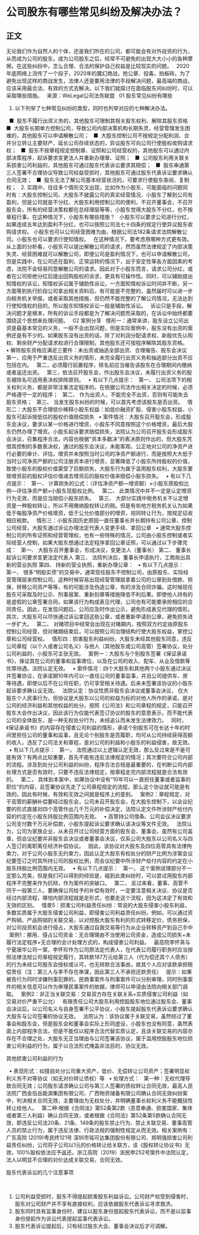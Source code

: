 # 公司股东有哪些常见纠纷及解决办法？
## 正文
无论我们作为自然人的个体，还是我们所在的公司，都可能会有对外投资的行为，从而成为公司的股东。成为公司股东之后，经常不可避免的出现大大小小的各种摩擦。在这些纠纷中，怎么合理、合法的保护自己权益是比较现实的问题。
 
2020年底网络上流传了一个段子，2020年的魔幻商战，抢公章、投毒，拍板砖。为了避免出现这样的商战发生，法律人还是要用法律的手段解决问题，最高端的商战，应该采用最合法、有效的方式去解决。以下我们就探讨在面临股东间纠纷时，可以采取哪些措施。
 
来源：WeLegal公司法务联盟
 
01
股东常见纠纷有哪些
 
1. 以下列举了七种常见纠纷的类型，同时也列举对应的七种解决办法。
 


 
■  股东不履行出资义务的，其他股东可限制其相关股东权利、解除其股东资格
 
■  大股东长期单方控制公司，导致公司内部决策机构长期失灵，经营管理发生困难的，其他股东可以申请解散公司；
 
■  大股东控制公司不按规定分配利润、合并分立转让主要财产、延长公司存续状态的，异议股东可向公司行使股权收购请求权；
 
■  股东不按章程规定控制章、证照和公司经营权的，其他股东可以通过内部决策程序，起诉要求变更法人并重新办理章、证照；
 
■  公司股东利用关联关系损害公司利益的，其他股东可通过股东代表诉讼要求其赔偿；
 
■  股东串通第三人签署不合理协议导致公司权益受损时，其他股东可通过股东代表诉讼要求确认合同无效；
 
■  股东无法了解公司基本经营状况的，可要求行使股东查阅、复制权；
 
2. 实践中，往往多个情形交叉出现，比如作为小股东，可能面临的问题同时有：大股东控制公司、大股东不披露公司的真实经营情况、小股东了解到公司有盈利，但是公司就是不分红、大股东利用控制公司的便利，不召开董事会，不召开股东会，所有的经营决策权都在总经理层等等，小股东觉得大股东不分红，也不按章程行事。在这种情况下，小股东有哪些措施？
 
小股东可以要求公司进行分红，如果连续五年达到盈利不分红，也可以按照公司法七十四条的规定行使异议股东收购请求权。 小股东也可以公司经营困难为由，根据公司法182条请求法院解散公司。小股东也可以要求行使知情权。
 
在这种情况下，要考虑用哪种方式更有效。从上面的分析看，小股东可以提出解散公司的请求，然而虽然法律规定了内部决策失灵、经营困难就可以解散公司，即便公司是盈利情况下，也可以申请解散公司，但是实践中，在公司还在盈利、正常运转的情况下，出于安定性等各方面因素的考虑，法院不会轻易同意解散公司的请求。因此对于小股东而言，请求公司分红，或者在公司拒绝分红后提出回购股权的诉求，更具有可操作性。同时，可以辅助提出知情权的诉讼，知情权诉讼属于辅助性诉讼，一方面知情权诉讼时间并不断，另一方面等到执行阶段公司拿出相关资料后，有可能是不完整的，虽然届时可以进一步向税务机关举报，或者采取其他措施，但仍然不能完整的了解公司情况，无法达到行使知情权的目的，所以股东知情权诉讼一般是辅助性诉讼。
 
诉讼只是手段，解决问题才是根本，所有的诉讼手段都是为了解决问题而采取的，在诉讼中始终都要围绕这个思想来处理问题。
 
02
案例分享
 
情形一：通常来讲，股东设立公司出资是最基本常见的义务，一般不会出现问题，但是实际案例中，股东没有出资的案例还是有不少的。如果股东没有出资的话，除了对利润分配请求权、新股优先认购权、剩余财产分配请求权进行合理限制，其他股东还可按程序解除其股东资格。
 
• 解除股东资格应满足三要件：未出资或抽逃全部出资、合理催告、股东会决议
 
第一，应用于严重违反出资义务的情形，未完全履行出资义务和抽逃部分出资不应包括在内。
 
第二，必须履行前置程序，除名前应当催告该股东在合理期间内缴纳或者返还出资。
 
第三，依法召开股东会，作出股东会决议，未履行出资义务的股东被除名可适用表决权排除原则。
 
• 有以下几点提示：
 
第一、 公司法项下的相关权利义务，都是非常注重法定程序的，在依据公司法作出相关决定的时候，必须严格遵守一定的程序；
 
第二、 作为出资人，不能完全不出资，否则有可能失去股东资格；
 
第三、 当发生股东纠纷的时候，可以首先考虑该股东是否出资。
 
情形二：大股东不合理低价稀释小股东权益：如低价融资扩股、侵害小股东权益，小股东可起诉按低估的股权价值赔偿损失
 
• 案件情况：大股东召开股东会，形成股东会决议，要求以某一价格进行增资，小股东不同意按照这个价格增资，最后大股东仍然办理了增资。小股东起诉要求赔偿损失，法院认为公司召开股东会形成股东会决议，召集程序合法，内容也根据“资本多数决”的表决原则作出的，但大股东凭借其控制的多数表决权，通过的股东会决议，未能客观、公正地对公司的净资产进行必要的审计、评估，增资并未按照当时公司的净资产额进行，而是按照大大低于当时公司净资产额的公司注册资本进行增资，显著降低了小股东所持股权的价值，致使小股东的股权价值蒙受了巨额损失，大股东行为属于滥用股东权利，大股东要按增资前的股权评估价值减去增资后的股权价值来赔偿小股东损失。
 
• 有以下几点提示：
 
第一、 计算损失的公式：（评估净资产额—增资额）×小股东原股权比例—评估净资产额×小股东现股权比例。
 
第二、 此类情况中并不一定是认定增资行为无效，而是应当赔偿小股东损失。
 
第三、 大部分实践中税务机关不认定增资是一种股权转让，所以不用缴纳股权转让的税。但是有些地方税务机关认为如果低于每股净资产价格增资，低于公允价值部分的增资，视同转让行为，按规定征收相应税款。
 
情形三：小股东因历史原因一直任董事长并长期持有公司公章，控制公司经营，大股东通过诉讼办理法定代表人变更手续、拿回公章
 
• 通常大股东控制公司的所有证照和经营管理权，也有一些特殊的情况，公司由小股东控制或者实际经营人控制，如果大股东想通过法定程序拿回公章证照，可以通过以下步骤完成：
 
第一、 大股东召开董事会，形成决议，变更法人（董事长）
第二、 董事长起诉公司要求变更法定代表人
第三、 法院判决后，董事长申请执行，工商局出具新的营业执照
第四、 持新的营业执照，重新办理公章：
 
• 有以下几点提示：
 
第一、 很多“明股实债”的交易中，通常现任股东不控制公司，由原股东、实际经营管理层来控制公司，这种时候容易出现经营管理层拿着公司的公章到处借款、担保，转移公司资产等等，有的可能涉及伪造公章，有的涉及合同诈骗。这时候现任股东可采取及时公示、刑事报案、重新刻章等措施降低不利后果。即使他人持有的是虚假的公章签署合同，如果该行为构成表见代理，公司也有可能要承担相应的合同责任。因此，在发现问题后，公司应及时作出公示，避免形成表见代理的情形。其次，大股东可以尽快通过诉讼拿回这些公章，或者重新申请刻公章，避免损失进一步扩大。
 
第二、 对赌项目中经常会出现在对赌期内，按照双方约定由原股东控制公司经营，但对赌期结束后，可以按照公司治理结构行使大股东权益，掌控公章和公司经营权。
 
情形四：损害股东利益纠纷。大股东未经其他股东同意，违反公司章程（以个人或者公司名义）与他人（其他股东或公司高管）签署协议，处分公司利益的，小股东可主张无效。
 
案例一：大股东与个别股东签署《保证承诺书》，保证其在公司的董事和监事席位，以及在公司的收入、配车、从业及借款等优厚待遇。法院认定无效。
 
• 案件情况：四个大股东和其他两个小股东通过决议并签署协议，在承诺期10年内可以一直任公司的董事监事，并且公司提供车、房等待遇，即使以后不在公司任职，仍可享受相关待遇。后来未签署该协议的小股东起诉要求确认议无效。
 
法院认定：协议性质非股东会决议或董事会决议， 仅大股东个人民事行为，但协议是大股东以公司的权益为标的对他人所作的承诺，是对公司的经济利益和其他权益的处分。按照《公司法》和公司章程的规定，只能召开股东大会作出决议，因此该行为仅能代表签订协议的股东的意思表示，而不能代表公司的全体股东，是一种无权处分行为，未经追认而未发生法律效力。
 
同时，《保证承诺书》的内容存在侵害公司利益的情形，承诺个别股东可在长达十年的时间里担任公司的董事和监事，且无论个别股东是否履职，均可从公司持续获得高额的收入，违反了公司法关和章程，是对公司的利益和小股东的利益侵害，故无效。
 
• 有以下几点提示：
 
第一， 法院通过以上逻辑认定无效，那么反过来是不是可能有效？有两点比较重要，首先不能有违反法律规定的情况；其次要符合公司内部的流程。涉及到处分公司利益的纠纷，程序合法合规是最重要的，在判断公司内部处理方式是否有效时，只要不违反法律规定，按章程走完内部流程就是合法有效的。
 
第二， 具体到本案中，如果协议中没有“10年可以一直担任董事或者监事的职位”的内容，且签署协议先走了公司章程规定的流程，那么这个协议就可能是有效的。因此有时候，有效和无效之间就是程序上的差别。
 
案例2：章程规定，对于高管的薪酬补偿要经过股东会，公司未召开股东会，在大股东控制下，以会议纪要的形式直接对四个高管作出几千万元的补偿决定，法院认定文件所涉财产给付内容的约定在小股东持股比例范围内无效。
 
• 高管持公司借条、公司会议决议要求公司支付数千万元补偿款，小股东提起诉讼要求确认该决议等文件无效。
 
法院认为，公司为家族企业，从未召开过公司经营方面的股东会、董事会，虽然有公司盖章，但会议纪要并非股东会决议或者董事会决议，仅系公司大股东以公司名义与四人签订的离职离任经济补偿协议。
 
因此，该协议对大股东及四位高管具有法律拘束力，对于公司小股东无约束力，因此认定大股东有权处分的财产比例为涉案会议纪要签订之时其所持公司的股权比例，而会议纪要中所涉财产给付内容的约定在小股东持股比例范围内无效。
 
• 有以下几点提示：
 
第一， 这个案例说理部分不一定那么完美，但是我们可以得到的经验是，碰到此类纠纷时，可以尝试用股东内部程序不完整来作为抗辩，作为案件的突破口。
 
第二， 反过来看，董事、高管不同于一般第三人，要确保公司给予的补偿有效时，一定要注意相关决议、协议是否经过内部流程，哪怕内部流程就是走形式，也要走这个流程，因为这决定了有效和无效的区别。
 
情景5：损害公司利益责任纠纷：常说的大股东侵害小股东利益，多数实质属于大股东侵害公司利益，即侵害公司利益责任纠纷。例如，可以通过资产购销、产品购销的关联交易，以对控股大股东有利的形式转移定价，债务担保，对公司投资机会进行侵占，大股东通过自我交易等行为从企业转移资产到自己手中
 
案例1：挪用、侵占公司资金：无合理理由不当使用公司资金，造成公司损失+未履行法定程序+无合理的会计处理方式的，构成侵害公司利益。
 
最高院李怀真与宁夏唐华公司一案，李怀珍作为公司原法定代表人，在代表公司履行职务时应当按照法律法规公司章程规定履行，其转款187万元给第三人（代为偿还其个人债务）的行为未经公司股东会授权或认可，也无转款合法事由，故其个人应对该款承担赔偿责任（注：第三人与李不存在串谋，因此第三人不承担还款责任）
 
提示：如果被告行为同时涉嫌刑事犯罪的，民商事案件与刑事案件可以分别审理，同时刑事案件的相关信息可以作为审理民事案件的依据，律师可以申请由法院向相关部门调取。
 
案例2：非正当关联交易：交易双方存在关联关系+实质侵害公司利益（如交易对价严重不公允）
 
有限责任公司大股东利用控股股东地位通过股东会、董事会决议后，以公司名义与自身签署不公平协议，小股东提起股东代表诉讼要求确认大股东与公司签署的协议无效。
 
法院认为：该协议属于关联交易，虽然经过了董事会和股东会，但是股东会和董事会实际上形同虚设，小股东也没有同意，虽然表面上内部程序合法，但是不能仅以程序合法代替实质认定，且该关联交易的内容亦存在不合理之处，大股东无正当理由与公司签署该协议，属于滥用控股股东地位损害公司利益的行为，属于以合法形式掩盖非法目的，协议无效。
 

其他损害公司利益的行为

 
• 表现形式：如擅自处分公司重大资产，低价、无偿转让公司资产；签署明显权利义务不对等协议（如无对价转让债权）等
 
• 处理方式：
 
第一种：无权代理导致合同无效；公司股东请求确认公司与第三人签署的债权转让合同无效，最高人民法院广西金伍岳能源集团有限公司、广西物资储备有限公司确认合同无效纠纷案中，判决相关合同无效，主要理由为无权处分，并明确董事长权利义务不能概括性转让给他人。
 
第二种:根据《合同法》第52条第2款（恶意串通、损害国家、集体或者第三人利益）确认合同无效，或者根据《合同法》第52条第5款确认合同无效，即违反公司法20条、21条、149条的股东禁止行为、禁止关联交易、董事高管人员的禁止行为，属于违反法律、行政法规的强制性规定从而无效。相关案例有：广东高院 (2019)粤民终121号 深圳市铭可达集团股份有限公司、郑明强损害公司利益责任纠纷，公司将子公司以1元的价格转让给关联方，该《股权转让协议书》无效，100%股权依法应予返还。浙江高院（2019）浙民申252号案件中法院认定，法人以明显不合理的对价达成关联交易，合同无效。
 

股东代表诉讼的几个注意事项

 
1. 公司利益受损时，股东不得提起损害股东利益诉讼。公司财产权受到侵害时，股东对公司财产并不享有直接权利，应该依据股东代表诉讼寻求救济。
 
2. 股东同时具有监事身份时，建议以股东身份提起股东代表诉讼，而不是以监事身份提起作为诉讼代表提起监事代表诉讼。
 
3. 股东代表诉讼提起后，只有经过股东大会、董事会决议后才可调解。
 
